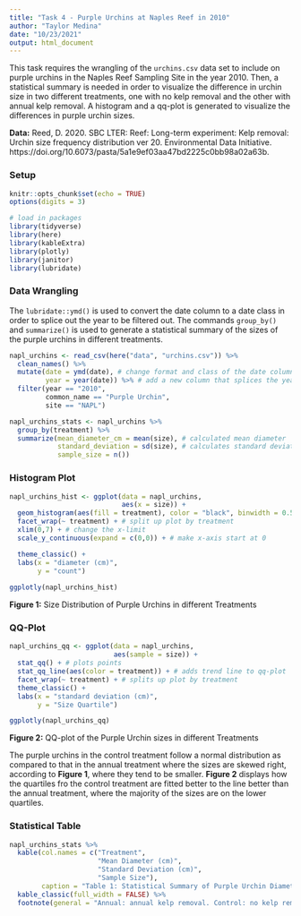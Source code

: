 ```yaml
---
title: "Task 4 - Purple Urchins at Naples Reef in 2010"
author: "Taylor Medina"
date: "10/23/2021"
output: html_document
---
```


This task requires the wrangling of the `urchins.csv` data set to include on purple urchins in the Naples Reef Sampling Site in the year 2010. Then, a statistical summary is needed in order to visualize the difference in urchin size in two different treatments, one with no kelp removal and the other with annual kelp removal. A histogram and a qq-plot is generated to visualize the differences in purple urchin sizes.

**Data:** Reed, D. 2020. SBC LTER: Reef: Long-term experiment: Kelp removal: Urchin size frequency distribution ver 20. Environmental Data Initiative. https://doi.org/10.6073/pasta/5a1e9ef03aa47bd2225c0bb98a02a63b. 

### Setup
```r
knitr::opts_chunk$set(echo = TRUE)
options(digits = 3)

# load in packages
library(tidyverse)
library(here)
library(kableExtra)
library(plotly)
library(janitor)
library(lubridate)

```

### Data Wrangling
The `lubridate::ymd()` is used to convert the date column to a date class in order to splice out the year to be filtered out. The commands `group_by()` and `summarize()` is used to generate a statistical summary of the sizes of the purple urchins in different treatments.
```r

napl_urchins <- read_csv(here("data", "urchins.csv")) %>% 
  clean_names() %>% 
  mutate(date = ymd(date), # change format and class of the date column
         year = year(date)) %>% # add a new column that splices the year from the date column
  filter(year == "2010", 
         common_name == "Purple Urchin",
         site == "NAPL")

napl_urchins_stats <- napl_urchins %>% 
  group_by(treatment) %>% 
  summarize(mean_diameter_cm = mean(size), # calculated mean diameter
            standard_deviation = sd(size), # calculates standard deviation of size
            sample_size = n())

```

### Histogram Plot
```r

napl_urchins_hist <- ggplot(data = napl_urchins,
                            aes(x = size)) +
  geom_histogram(aes(fill = treatment), color = "black", binwidth = 0.5) + # make color based on treatment
  facet_wrap(~ treatment) + # split up plot by treatment
  xlim(0,7) + # change the x-limit
  scale_y_continuous(expand = c(0,0)) + # make x-axis start at 0

  theme_classic() + 
  labs(x = "diameter (cm)",
       y = "count")
  
ggplotly(napl_urchins_hist)

```
**Figure 1:** Size Distribution of Purple Urchins in different Treatments

### QQ-Plot
```r

napl_urchins_qq <- ggplot(data = napl_urchins,
                          aes(sample = size)) +
  stat_qq() + # plots points
  stat_qq_line(aes(color = treatment)) + # adds trend line to qq-plot
  facet_wrap(~ treatment) + # splits up plot by treatment
  theme_classic() +
  labs(x = "standard deviation (cm)",
       y = "Size Quartile")

ggplotly(napl_urchins_qq)

```
**Figure 2:** QQ-plot of the Purple Urchin sizes in different Treatments

The purple urchins in the control treatment follow a normal distribution as compared to that in the annual treatment where the sizes are skewed right, according to **Figure 1**, where they tend to be smaller. **Figure 2** displays how the quartiles fro the control treatment are fitted better to the line better than the annual treatment, where the majority of the sizes are on the lower quartiles.

### Statistical Table
```r

napl_urchins_stats %>% 
  kable(col.names = c("Treatment",
                      "Mean Diameter (cm)",
                      "Standard Deviation (cm)",
                      "Sample Size"),
        caption = "Table 1: Statistical Summary of Purple Urchin Diameters (cm) ") %>% 
  kable_classic(full_width = FALSE) %>% 
  footnote(general = "Annual: annual kelp removal. Control: no kelp removal") # adds a footnote to the table

```


